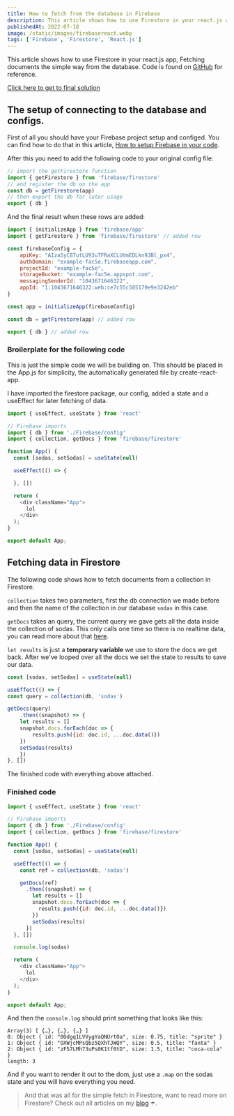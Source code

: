 ```yaml
---
title: How to fetch from the database in Firebase
description: This article shows how to use Firestore in your react.js app, Fetching the simple way.
publishedAt: 2022-07-18
image: /static/images/firebasereact.webp
tags: ['Firebase', 'Firestore', 'React.js']
---
```


This article shows how to use Firestore in your react.js app, Fetching documents the simple way from the database. Code is found on [GitHub](https://github.com/call-n/example-firebase) for reference.

[Click here to get to final solution](#finished-code)

## The setup of connecting to the database and configs.

First of all you should have your Firebase project setup and configed. You can find how to do that in this article, [How to setup Firebase in your code](https://calo.dev/blog/firebase-setup-code).

After this you need to add the following code to your original config file:

```js
// import the getFirestore function
import { getFirestore } from 'firebase/firestore'
// and register the db on the app
const db = getFirestore(app)
// then export the db for later usage
export { db }
```

And the final result when these rows are added:

```js:/src/Firebase/config.js
import { initializeApp } from 'firebase/app'
import { getFirestore } from 'firebase/firestore' // added row

const firebaseConfig = {
    apiKey: "AIzaSyC87utLU93uTFRaXCLUVmEDLkn9JBl_px4",
    authDomain: "example-fac5e.firebaseapp.com",
    projectId: "example-fac5e",
    storageBucket: "example-fac5e.appspot.com",
    messagingSenderId: "1043671646322",
    appId: "1:1043671646322:web:ce7c55c505179e9e3242eb"
}

const app = initializeApp(firebaseConfig)

const db = getFirestore(app) // added row

export { db } // added row
```

### Broilerplate for the following code

This is just the simple code we will be building on. This should be placed in the App.js for simplicity, the automatically generated file by create-react-app.

I have imported the firestore package, our config, added a state and a useEffect for later fetching of data. 

```js:/src/App.js
import { useEffect, useState } from 'react'

// Firebase imports
import { db } from './Firebase/config'
import { collection, getDocs } from 'firebase/firestore'

function App() {
  const [sodas, setSodas] = useState(null)

  useEffect(() => {

  }, [])

  return (
    <div className="App">
      lol
    </div>
  );
}

export default App;
```

## Fetching data in Firestore

The following code shows how to fetch documents from a collection in Firestore.

`collection` takes two parameters, first the db connection we made before and then the name of the collection in our database `sodas` in this case. 

`getDocs` takes an query, the current query we gave gets all the data inside the collection of sodas. This only calls one time so there is no realtime data, you can read more about that [here](https://firebase.google.com/docs/database).

`let results` is just a **temporary variable** we use to store the docs we get back. After we've looped over all the docs we set the state to results to save our data.

```js
const [sodas, setSodas] = useState(null)

useEffect(() => {
const query = collection(db, 'sodas')

getDocs(query)
    .then((snapshot) => {
    let results = []
    snapshot.docs.forEach(doc => {
        results.push({id: doc.id, ...doc.data()})
    })
    setSodas(results)
    })
}, [])
```

The finished code with everything above attached.

### Finished code

```js:/src/App.js
import { useEffect, useState } from 'react'

// Firebase imports
import { db } from './Firebase/config'
import { collection, getDocs } from 'firebase/firestore'

function App() {
  const [sodas, setSodas] = useState(null)

  useEffect(() => {
    const ref = collection(db, 'sodas')

    getDocs(ref)
      .then((snapshot) => {
        let results = []
        snapshot.docs.forEach(doc => {
          results.push({id: doc.id, ...doc.data()})
        })
        setSodas(results)
      })
  }, [])

  console.log(sodas)

  return (
    <div className="App">
      lol
    </div>
  );
}

export default App;
```

And then the `console.log` should print something that looks like this:

```json5
Array(3) [ {…}, {…}, {…} ]
0: Object { id: "0Odgq1LVVygYaQNUrtOa", size: 0.75, title: "sprite" }
1: Object { id: "OXWjcMPsQbz5QXhTJWQY", size: 0.5, title: "fanta" }
2: Object { id: "zF57LMh73uPs0K1tf0tD", size: 1.5, title: "coca-cola" }
length: 3
```

And if you want to render it out to the dom, just use a `.map` on the sodas state and you will have everything you need.

> And that was all for the simple fetch in Firestore, want to read more on Firestore? Check out all articles on my [blog](https://calo.dev/blog?filter=Firestore) ☂️.

